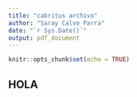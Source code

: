 ```yaml
---
title: "cabritus archivo"
author: "Saray Calvo Parra"
date: "`r Sys.Date()`"
output: pdf_document
---
```


```r
knitr::opts_chunk$set(echo = TRUE)
```

## HOLA

